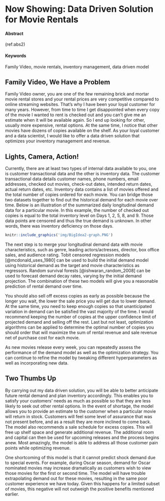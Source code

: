 # Now Showing: Data Driven Solution for Movie Rentals {#Movie-Rentals}

#### Abstract {-}

(ref:abs2)

#### Keywords {-}

Family Video, movie rentals, inventory management, data driven model


## Family Video, We Have a Problem 

Family Video owner, you are one of the few remaining brick and mortar movie rental stores and your rental prices are very competitive compared to online streaming websites. That’s why I have been your loyal customer for many years. However, from time to time I get disappointed when every copy of the movie I wanted to rent is checked out and you can’t give me an estimate when it will be available again. So I end up looking for other, usually more expensive, rental options. At the same time, I notice that other movies have dozens of copies available on the shelf. As your loyal customer and a data scientist, I would like to offer a data driven solution that optimizes your inventory management and revenue.


## Lights, Camera, Action!

Currently, there are at least two types of internal data available to you, one is customer transactional data and the other is inventory data. The customer transactional data details customer names, phone numbers, email addresses, checked out movies, check-out dates, intended return dates, actual return dates, etc. Inventory data contains a list of movies offered and the total number of copies ordered for each movie. You can bridge those two datasets together to find out the historical demand for each movie over time. Below is an illustration of the summarized daily longitudinal demand data for a particular movie. In this example, the number of checked out copies is equal to the total inventory level on Days 1, 2, 5, 8, and 9. Those data points are censored and thus the true demand is unknown. In other words, there was inventory deficiency on those days.

```r
knitr::include_graphics('img/BigIdea2-graph.PNG')
```
The next step is to merge your longitudinal demand data with movie characteristics, such as genre, leading actors/actresses, director, box office sales, and audience rating. Tobit censored regression models [@mcdonald_uses_1980] can be used to build the initial demand model using historical demand as the target and movie characteristics as regressors. Random survival forests [@ishwaran_random_2008] can be used to forecast demand decay rates, varying by the initial demand projection. The combination of these two models will give you a reasonable prediction of rental demand over time. 

You should also sell off excess copies as early as possible because the longer you wait, the lower the sale price you will get due to lower demand. At the same time, you need to keep enough copies so that unanticipated variation in demand can be satisfied the vast majority of the time. I would recommend keeping the number of copies at the upper confidence limit of projected demand and selling off the rest. Last but not least, optimization algorithms can be applied to determine the optimal number of copies you should order that will maximize the sum of rental revenue and sale revenue net of purchase cost for each movie. 

As new movies release every week, you can repeatedly assess the performance of the demand model as well as the optimization strategy. You can continue to refine the model by tweaking different hyperparameters as well as incorporating new data.


## Two Thumbs Up

By carrying out my data driven solution, you will be able to better anticipate future rental demand and plan inventory accordingly. This enables you to satisfy your customers’ needs as much as possible so that they are less likely to seek out other rental options. In the event of shortage, the model allows you to provide an estimate to the customer when a particular movie will return in stock. Customers will feel some level of assurance that was not present before, and as a result they are more inclined to come back. The model also recommends a sale schedule for excess copies. This will free up shelf space and generate additional revenue. The additional room and capital can then be used for upcoming releases and the process begins anew. Most amazingly, the model is able to address all those customer pain points while optimizing revenue.

One shortcoming of this model is that it cannot predict shock demand due to special events. For example, during Oscar season, demand for Oscar nominated movies may increase dramatically as customers wish to view those movies for the first or second time. The model will have trouble extrapolating demand out for these movies, resulting in the same poor customer experience we have today. Given this happens for a limited subset of movies, this negative will not outweigh the positive benefits mentioned earlier. 
